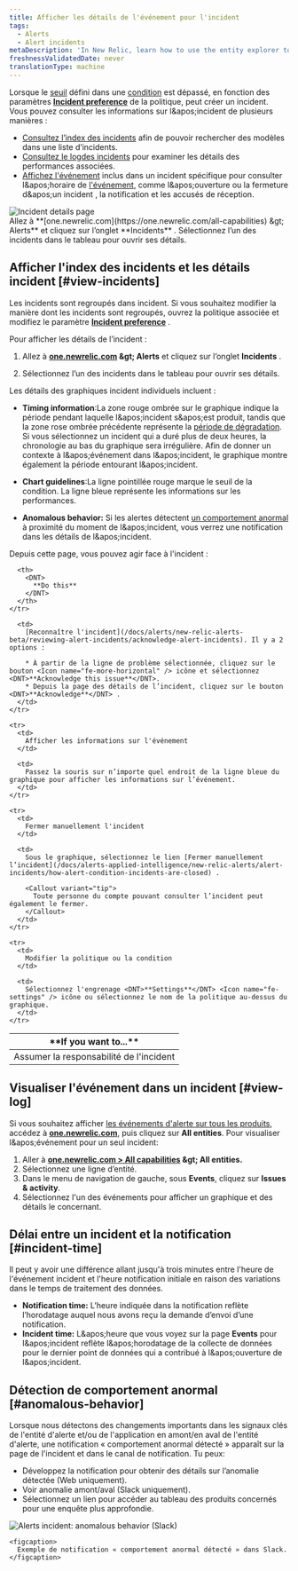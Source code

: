 ```yaml
---
title: Afficher les détails de l'événement pour l'incident
tags:
  - Alerts
  - Alert incidents
metaDescription: 'In New Relic, learn how to use the entity explorer to find and review alerts incidents.'
freshnessValidatedDate: never
translationType: machine
---
```


Lorsque le [seuil](/docs/alerts/create-alert/set-thresholds/set-thresholds-alert-condition/) défini dans une [condition](/docs/alerts/create-alert/create-alert-condition/alert-conditions/) est dépassé, en fonction des paramètres <DNT>**[Incident preference](/docs/alerts/new-relic-alerts/configuring-alert-policies/specify-when-new-relic-creates-incidents)**</DNT> de la politique, <InlinePopover type="alerts" />peut créer un incident. Vous pouvez consulter les informations sur l&amp;apos;incident de plusieurs manières :

* [Consultez l’index des incidents](#view-incidents) afin de pouvoir rechercher des modèles dans une liste d’incidents.
* [Consultez le logdes incidents](#view-log) pour examiner les détails des performances associées.
* [Affichez l'événement](#incident-time) inclus dans un incident spécifique pour consulter l&amp;apos;horaire de [l'événement](/docs/using-new-relic/welcome-new-relic/get-started/glossary#event), comme l&amp;apos;ouverture ou la fermeture d&amp;apos;un incident , la notification et les accusés de réception.

<img title="Incident details page" alt="Incident details page" src="/images/alerts_screenshot-full_incident-page.webp" />

<figcaption>
  Allez à <DNT>**[one.newrelic.com](https://one.newrelic.com/all-capabilities) &amp;gt; Alerts**</DNT> et cliquez sur l’onglet <DNT>**Incidents**</DNT> . Sélectionnez l’un des incidents dans le tableau pour ouvrir ses détails.
</figcaption>

## Afficher l'index des incidents et les détails incident [#view-incidents]

Les incidents sont regroupés dans incident. Si vous souhaitez modifier la manière dont les incidents sont regroupés, ouvrez la politique associée et modifiez le paramètre [<DNT>**Incident preference**</DNT>](/docs/alerts/organize-alerts/specify-when-alerts-create-incidents/) .

Pour afficher les détails de l’incident :

1. Allez à <DNT>**[one.newrelic.com](https://one.newrelic.com/all-capabilities) &amp;gt; Alerts**</DNT> et cliquez sur l’onglet <DNT>**Incidents**</DNT> .

2. Sélectionnez l’un des incidents dans le tableau pour ouvrir ses détails.

Les détails des graphiques incident individuels incluent :

* <DNT>**Timing information**</DNT>:La zone rouge ombrée sur le graphique indique la période pendant laquelle l&amp;apos;incident s&amp;apos;est produit, tandis que la zone rose ombrée précédente représente la [période de dégradation](/docs/using-new-relic/welcome-new-relic/get-started/glossary#degradation-period). Si vous sélectionnez un incident qui a duré plus de deux heures, la chronologie au bas du graphique sera irrégulière. Afin de donner un contexte à l&amp;apos;événement dans l&amp;apos;incident, le graphique montre également la période entourant l&amp;apos;incident.

* <DNT>**Chart guidelines**</DNT>:La ligne pointillée rouge marque le seuil de la condition. La ligne bleue représente les informations sur les performances.

* <DNT>**Anomalous behavior:**</DNT> Si les alertes détectent [un comportement anormal](#anomalous-behavior) à proximité du moment de l&amp;apos;incident, vous verrez une notification dans les détails de l&amp;apos;incident.

Depuis cette page, vous pouvez agir face à l'incident :

<table>
  <thead>
    <tr>
      <th width={250}>
        <DNT>
          **If you want to...**
        </DNT>
      </th>

      <th>
        <DNT>
          **Do this**
        </DNT>
      </th>
    </tr>
  </thead>

  <tbody>
    <tr>
      <td>
        Assumer la responsabilité de l'incident
      </td>

      <td>
        [Reconnaître l'incident](/docs/alerts/new-relic-alerts-beta/reviewing-alert-incidents/acknowledge-alert-incidents). Il y a 2 options :

        * À partir de la ligne de problème sélectionnée, cliquez sur le bouton <Icon name="fe-more-horizontal" /> icône et sélectionnez <DNT>**Acknowledge this issue**</DNT>.
        * Depuis la page des détails de l’incident, cliquez sur le bouton <DNT>**Acknowledge**</DNT> .
      </td>
    </tr>

    <tr>
      <td>
        Afficher les informations sur l'événement
      </td>

      <td>
        Passez la souris sur n’importe quel endroit de la ligne bleue du graphique pour afficher les informations sur l’événement.
      </td>
    </tr>

    <tr>
      <td>
        Fermer manuellement l'incident
      </td>

      <td>
        Sous le graphique, sélectionnez le lien [Fermer manuellement l’incident](/docs/alerts-applied-intelligence/new-relic-alerts/alert-incidents/how-alert-condition-incidents-are-closed) .

        <Callout variant="tip">
          Toute personne du compte pouvant consulter l’incident peut également le fermer.
        </Callout>
      </td>
    </tr>

    <tr>
      <td>
        Modifier la politique ou la condition
      </td>

      <td>
        Sélectionnez l'engrenage <DNT>**Settings**</DNT> <Icon name="fe-settings" /> icône ou sélectionnez le nom de la politique au-dessus du graphique.
      </td>
    </tr>
  </tbody>
</table>

## Visualiser l'événement dans un incident [#view-log]

Si vous souhaitez afficher [les événements d'alerte sur tous les produits](/docs/alerts/new-relic-alerts-beta/reviewing-events/review-events-across-products), accédez à <DNT>**[one.newrelic.com](https://one.newrelic.com/all-capabilities)**</DNT>, puis cliquez sur <DNT>**All entities**</DNT>. Pour visualiser l&amp;apos;événement pour un seul incident:

1. Aller à <DNT>**[one.newrelic.com &gt; All capabilities](https://one.newrelic.com/all-capabilities) &amp;gt; All entities.**</DNT>
2. Sélectionnez une ligne d’entité.
3. Dans le menu de navigation de gauche, sous <DNT>**Events**</DNT>, cliquez sur <DNT>**Issues &amp; activity**</DNT>.
4. Sélectionnez l'un des événements pour afficher un graphique et des détails le concernant.

## Délai entre un incident et la notification [#incident-time]

Il peut y avoir une différence allant jusqu'à trois minutes entre l'heure de l'événement incident et l'heure notification initiale en raison des variations dans le temps de traitement des données.

* <DNT>**Notification time:**</DNT> L’heure indiquée dans la notification reflète l’horodatage auquel nous avons reçu la demande d’envoi d’une notification.
* <DNT>**Incident time:**</DNT> L&amp;apos;heure que vous voyez sur la page <DNT>**Events**</DNT> pour l&amp;apos;incident reflète l&amp;apos;horodatage de la collecte de données pour le dernier point de données qui a contribué à l&amp;apos;ouverture de l&amp;apos;incident.

## Détection de comportement anormal [#anomalous-behavior]

Lorsque nous détectons des changements importants dans les signaux clés de l'entité d'alerte et/ou de l'application en amont/en aval de l'entité d'alerte, une notification « comportement anormal détecté » apparaît sur la page de l'incident et dans le canal de notification. Tu peux:

* Développez la notification pour obtenir des détails sur l’anomalie détectée (Web uniquement).
* Voir anomalie amont/aval (Slack uniquement).
* Sélectionnez un lien pour accéder au tableau des produits concernés pour une enquête plus approfondie.

<CollapserGroup>
  <Collapser id="slack-notification" title="notification d'alertes dans Slack">
    <img title="Alerts incident: anomalous behavior (Slack)" alt="Alerts incident: anomalous behavior (Slack)" src="/images/alerts_screenshot-full_incident-context-in-slack.webp" />

    <figcaption>
      Exemple de notification « comportement anormal détecté » dans Slack.
    </figcaption>
  </Collapser>
</CollapserGroup>